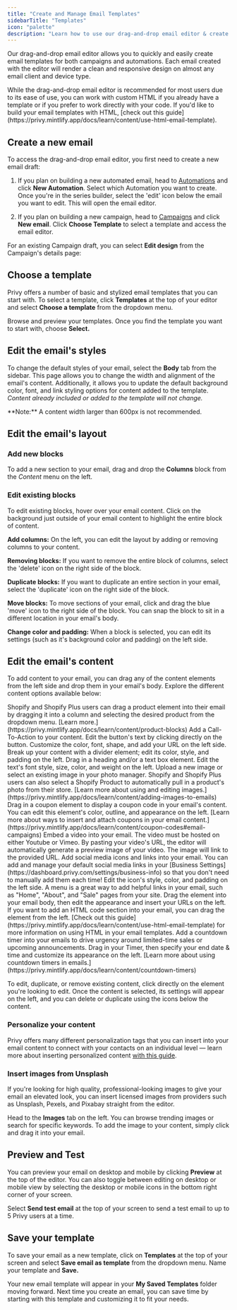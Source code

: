 ```yaml
---
title: "Create and Manage Email Templates"
sidebarTitle: "Templates"
icon: "palette"
description: "Learn how to use our drag-and-drop email editor & create templates like a pro."
---
```


Our drag-and-drop email editor allows you to quickly and easily create email templates for both campaigns and automations. Each email created with the editor will render a clean and responsive design on almost any email client and device type. 

<Note>
  While the drag-and-drop email editor is recommended for most users due to its ease of use, you can work with custom HTML if you already have a template or if you prefer to work directly with your code. If you'd like to build your email templates with HTML, [check out this guide](https://privy.mintlify.app/docs/learn/content/use-html-email-template).
</Note>

## Create a new email

To access the drag-and-drop email editor, you first need to create a new email draft:

1. If you plan on building a new automated email, head to [Automations](https://dashboard.privy.com/automations) and click **New Automation**. Select which Automation you want to create. Once you're in the series builder, select the 'edit' icon below the email you want to edit. This will open the email editor.

2. If you plan on building a new campaign, head to [Campaigns](https://dashboard.privy.com/message-campaigns) and click **New email**. Click **Choose Template** to select a template and access the email editor.

For an existing Campaign draft, you can select **Edit design** from the Campaign's details page:

## Choose a template

Privy offers a number of basic and stylized email templates that you can start with. To select a template, click **Templates** at the top of your editor and select **Choose a template** from the dropdown menu.

Browse and preview your templates. Once you find the template you want to start with, choose **Select.**

## Edit the email's styles

To change the default styles of your email, select the **Body** tab from the sidebar. This page allows you to change the width and alignment of the email's content. Additionally, it allows you to update the default background color, font, and link styling options for content added to the template. *Content already included or added to the template will not change.* 

<Warning>
  **Note:** A content width larger than 600px is not recommended. 
</Warning>

## Edit the email's layout

### Add new blocks

To add a new section to your email, drag and drop the **Columns** block from the *Content* menu on the left.

### Edit existing blocks

To edit existing blocks, hover over your email content. Click on the background just outside of your email content to highlight the entire block of content.

<Icon icon="circle-plus" /> **Add columns:** On the left, you can edit the layout by adding or removing columns to your content.

<Icon icon="circle-minus" /> **Removing blocks:** If you want to remove the entire block of columns, select the 'delete' icon on the right side of the block.

<Icon icon="copy" /> **Duplicate blocks:** If you want to duplicate an entire section in your email, select the 'duplicate' icon on the right side of the block.

<Icon icon="arrows-up-down-left-right" /> **Move blocks:** To move sections of your email, click and drag the blue 'move' icon to the right side of the block. You can snap the block to sit in a different location in your email's body.

<Icon icon="fill-drip" /> **Change color and padding:** When a block is selected, you can edit its settings (such as it's background color and padding) on the left side.

## Edit the email's content

To add content to your email, you can drag any of the content elements from the left side and drop them in your email's body. Explore the different content options available below:

<AccordionGroup>
  <Accordion title="Product" defaultOpen={false} icon="tag">
    Shopify and Shopify Plus users can drag a product element into their email by dragging it into a column and selecting the desired product from the dropdown menu. [Learn more.](https://privy.mintlify.app/docs/learn/content/product-blocks)
  </Accordion>

  <Accordion title="Button" defaultOpen={false} icon="arrow-pointer">
    Add a Call-To-Action to your content. Edit the button's text by clicking directly on the button. Customize the color, font, shape, and add your URL on the left side.
  </Accordion>

  <Accordion title="Divider" defaultOpen={false} icon="grid-dividers">
    Break up your content with a divider element; edit its color, style, and padding on the left.
  </Accordion>

  <Accordion title="Heading & Text" defaultOpen={false} icon="font">
    Drag in a heading and/or a text box element. Edit the text's font style, size, color, and weight on the left.
  </Accordion>

  <Accordion title="Image" defaultOpen={false} icon="image">
    Upload a new image or select an existing image in your photo manager. Shopify and Shopify Plus users can also select a Shopify Product to automatically pull in a product's photo from their store. [Learn more about using and editing images.](https://privy.mintlify.app/docs/learn/content/adding-images-to-emails)
  </Accordion>

  <Accordion title="Coupon" defaultOpen={false} icon="percent">
    Drag in a coupon element to display a coupon code in your email's content. You can edit this element's color, outline, and appearance on the left. [Learn more about ways to insert and attach coupons in your email content.](https://privy.mintlify.app/docs/learn/content/coupon-codes#email-campaigns)
  </Accordion>

  <Accordion title="Video" defaultOpen={false} icon="film">
    Embed a video into your email. The video must be hosted on either Youtube or Vimeo. By pasting your video's URL, the editor will automatically generate a preview image of your video. The image will link to the provided URL.
  </Accordion>

  <Accordion title="Social" defaultOpen={false} icon="user-group">
    Add social media icons and links into your email. You can add and manage your default social media links in your [Business Settings](https://dashboard.privy.com/settings/business-info) so that you don't need to manually add them each time! Edit the icon's style, color, and padding on the left side.
  </Accordion>

  <Accordion title="Menu" defaultOpen={false} icon="list">
    A menu is a great way to add helpful links in your email, such as "Home", "About", and "Sale" pages from your site. Drag the element into your email body, then edit the appearance and insert your URLs on the left.
  </Accordion>

  <Accordion title="HTML" defaultOpen={false} icon="code">
    If you want to add an HTML code section into your email, you can drag the element from the left. [Check out this guide](https://privy.mintlify.app/docs/learn/content/use-html-email-template) for more information on using HTML in your email templates.
  </Accordion>

  <Accordion title="Timer" defaultOpen={false} icon="timer">
    Add a countdown timer into your emails to drive urgency around limited-time sales or upcoming announcements. Drag in your Timer, then specify your end date & time and customize its appearance on the left. [Learn more about using countdown timers in emails.](https://privy.mintlify.app/docs/learn/content/countdown-timers)
  </Accordion>
</AccordionGroup>

To edit, duplicate, or remove existing content, click directly on the element you're looking to edit. Once the content is selected, its settings will appear on the left, and you can delete or duplicate using the icons below the content.

### Personalize your content

Privy offers many different personalization tags that you can insert into your email content to connect with your contacts on an individual level — learn more about inserting personalized content [with this guide](https://privy.mintlify.app/docs/learn/content/personalization-tags#personalizing-emails).

### Insert images from Unsplash

If you're looking for high quality, professional-looking images to give your email an elevated look, you can insert licensed images from providers such as Unsplash, Pexels, and Pixabay straight from the editor.

Head to the **Images** tab on the left. You can browse trending images or search for specific keywords. To add the image to your content, simply click and drag it into your email.



## Preview and Test

You can preview your email on desktop and mobile by clicking **Preview** at the top of the editor. You can also toggle between editing on desktop or mobile view by selecting the desktop or mobile icons in the bottom right corner of your screen.

Select **Send test email** at the top of your screen to send a test email to up to 5 Privy users at a time.



## Save your template

To save your email as a new template, click on **Templates** at the top of your screen and select **Save email as template** from the dropdown menu. Name your template and **Save.**



Your new email template will appear in your **My Saved Templates** folder moving forward. Next time you create an email, you can save time by starting with this template and customizing it to fit your needs.